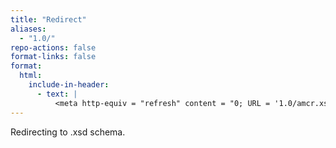 ```yaml
---
title: "Redirect"
aliases:
  - "1.0/"
repo-actions: false  
format-links: false
format:
  html:
    include-in-header:
      - text: |
          <meta http-equiv = "refresh" content = "0; URL = '1.0/amcr.xsd'" />
---
```


Redirecting to .xsd schema.
